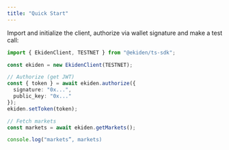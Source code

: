 ```yaml
---
title: "Quick Start"
---
```


Import and initialize the client, authorize via wallet signature and make a test call:

```ts
import { EkidenClient, TESTNET } from "@ekiden/ts-sdk";

const ekiden = new EkidenClient(TESTNET);

// Authorize (get JWT)
const { token } = await ekiden.authorize({
  signature: "0x...",
  public_key: "0x..."
});
ekiden.setToken(token);

// Fetch markets
const markets = await ekiden.getMarkets();

console.log("markets”, markets)
```